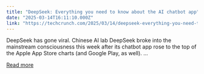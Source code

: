```yaml
---
title: "DeepSeek: Everything you need to know about the AI chatbot app"
date: "2025-03-14T16:11:10.000Z"
link: "https://techcrunch.com/2025/03/14/deepseek-everything-you-need-to-know-about-the-ai-chatbot-app/"
---
```


DeepSeek has gone viral. Chinese AI lab DeepSeek broke into the mainstream consciousness this week after&#160;its chatbot app rose to the top of the Apple App Store charts (and Google Play, as well). ...

[Read more](https://techcrunch.com/2025/03/14/deepseek-everything-you-need-to-know-about-the-ai-chatbot-app/)
